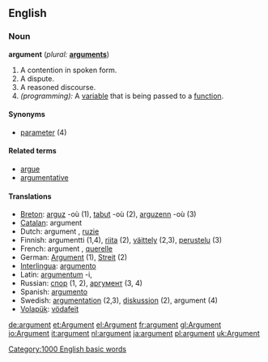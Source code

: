 ==English==

===Noun===
'''argument'''  (''plural:'' '''[[arguments]]''')
# A contention in spoken form.
# A dispute.
# A reasoned discourse.
# ''(programming):'' A [[variable]] that is being passed to a [[function]].

====Synonyms====
*[[parameter]] (4)

====Related terms====
*[[argue]]
*[[argumentative]]

====Translations====
*[[Breton]]: [[arguz]] {{m}} -où (1), [[tabut]] {{m}} -où (2), [[arguzenn]] {{f}} -où (3)
*[[Catalan]]: argument {{m}}
*Dutch: argument {{n}}, [[ruzie]] {{f}}
*Finnish: argumentti (1,4), [[riita]] (2), [[väittely]] (2,3), [[perustelu]] (3)
*French: argument {{m}}, [[querelle]] {{f}}
*German: [[Argument]] (1), [[Streit]] {{m}} (2)
*[[Interlingua]]: [[argumento]]
*Latin: [[argumentum]] -i, {{n}}
*Russian: [[спор]] {{m}} (1, 2), [[аргумент]] {{m}} (3, 4)
*Spanish: [[argumento]] {{m}}
*Swedish: [[argumentation]] (2,3), [[diskussion]] (2), argument (4)
*[[Volapük]]: [[vödafeit]]

[[Category:1000 English basic words]]
[[de:argument]]
[[et:Argument]]
[[el:Argument]]
[[fr:argument]]
[[gl:Argument]]
[[io:Argument]]
[[it:argument]]
[[nl:argument]]
[[ja:argument]]
[[pl:argument]]
[[uk:Argument]]